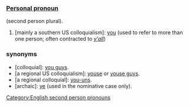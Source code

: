 ===[[Personal pronoun]]===
(second person plural).
#[mainly a southern US colloquialism]: [[you]] (used to refer to more than one person; often contracted to ''[[y'all]]'')
===synonyms===
*[colloquial]: [[you guys]].
*[a regional US colloquialism]: [[youse]] or [[youse guys]].
*[a regional colloquial]: [[you-uns]].
*[archaic]: [[ye]] (used in the nominative case only).

[[Category:English second person pronouns]]